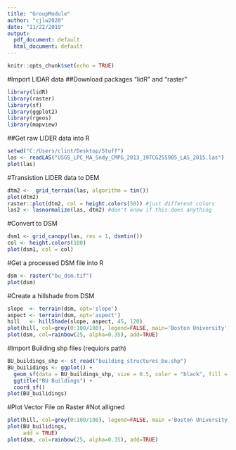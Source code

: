 ```yaml
---
title: "GroupModule"
author: "cjlw2020"
date: "11/22/2019"
output:
  pdf_document: default
  html_document: default
---
```


```r
knitr::opts_chunk$set(echo = TRUE)
```
#Import LIDAR data
##Download packages "lidR" and "raster"
```r
library(lidR)
library(raster)
library(sf)
library(ggplot2)
library(rgeos)
library(mapview)
```
##Get raw LIDER data into R
```r
setwd("C:/Users/clint/Desktop/Stuff")
las <- readLAS("USGS_LPC_MA_Sndy_CMPG_2013_19TCG255905_LAS_2015.las")
plot(las)
```
#Transistion LIDER data to DEM
```r
dtm2 <-  grid_terrain(las, algorithm = tin())
plot(dtm2)
raster::plot(dtm2, col = height.colors(50)) #just different colors
las2 <- lasnormalize(las, dtm2) #don't know if this does anything
```
#Convert to DSM
```r
dsm1 <- grid_canopy(las, res = 1, dsmtin())
col <- height.colors(100)
plot(dsm1, col = col)
```
#Get a processed DSM file into R
```r
dsm <- raster("bu_dsm.tif")
plot(dsm)
```
#Create a hillshade from DSM
```r
slope  <- terrain(dsm, opt='slope')
aspect <- terrain(dsm, opt='aspect')
hill   <- hillShade(slope, aspect, 45, 120)
plot(hill, col=grey(0:100/100), legend=FALSE, main='Boston University')
plot(dsm, col=rainbow(25, alpha=0.35), add=TRUE)
```
#Import Building shp files (requiors path)
```r
BU_buildings_shp <- st_read("building_structures_bu.shp")
BU_builidings <- ggplot() + 
  geom_sf(data = BU_buildings_shp, size = 0.5, color = "black", fill = "cyan1") + 
  ggtitle("BU Buildings") + 
  coord_sf()
plot(BU_builidings)
```
#Plot Vector File on Raster #Not alligned
```r
plot(hill, col=grey(0:100/100), legend=FALSE, main ='Boston University')
plot(BU_builidings,
     add = TRUE)
plot(dsm, col=rainbow(25, alpha=0.35), add=TRUE)
```

